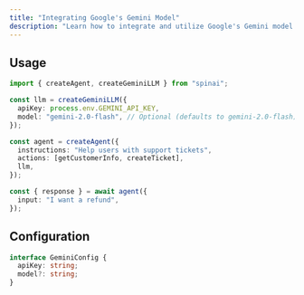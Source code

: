 ```yaml
---
title: "Integrating Google's Gemini Model"
description: "Learn how to integrate and utilize Google's Gemini model with SpinAI for advanced language learning and generation tasks."
---
```


## Usage

```typescript
import { createAgent, createGeminiLLM } from "spinai";

const llm = createGeminiLLM({
  apiKey: process.env.GEMINI_API_KEY,
  model: "gemini-2.0-flash", // Optional (defaults to gemini-2.0-flash)
});

const agent = createAgent({
  instructions: "Help users with support tickets",
  actions: [getCustomerInfo, createTicket],
  llm,
});

const { response } = await agent({
  input: "I want a refund",
});
```

## Configuration

```typescript
interface GeminiConfig {
  apiKey: string;
  model?: string;
}
```
